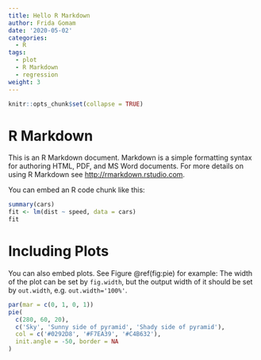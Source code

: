 ```yaml
---
title: Hello R Markdown
author: Frida Gomam
date: '2020-05-02'
categories:
  - R
tags:
  - plot
  - R Markdown
  - regression
weight: 3
---
```


```r
knitr::opts_chunk$set(collapse = TRUE)
```

# R Markdown

This is an R Markdown document. Markdown is a simple formatting syntax for authoring HTML, PDF, and MS Word documents. For more details on using R Markdown see <http://rmarkdown.rstudio.com>.

You can embed an R code chunk like this:

```r
summary(cars)
fit <- lm(dist ~ speed, data = cars)
fit
```

# Including Plots

You can also embed plots. See Figure \@ref(fig:pie) for example:
The width of the plot can be set by `fig.width`, but the output width of it should be set by `out.width`, e.g. `out.width='100%'`.
```r
par(mar = c(0, 1, 0, 1))
pie(
  c(280, 60, 20),
  c('Sky', 'Sunny side of pyramid', 'Shady side of pyramid'),
  col = c('#0292D8', '#F7EA39', '#C4B632'),
  init.angle = -50, border = NA
)
```
